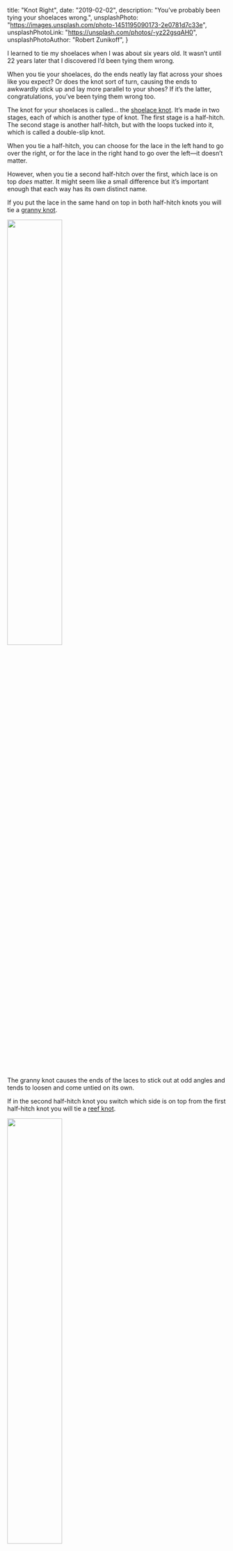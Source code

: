   title: "Knot Right",
  date: "2019-02-02",
  description: "You’ve probably been tying your shoelaces wrong.",
  unsplashPhoto: "https://images.unsplash.com/photo-1451195090173-2e0781d7c33e",
  unsplashPhotoLink: "https://unsplash.com/photos/-yz22gsqAH0",
  unsplashPhotoAuthor: "Robert Zunikoff",
}

I learned to tie my shoelaces when I was about six years old. It wasn’t until 22 years later that I discovered I’d been tying them wrong.

When you tie your shoelaces, do the ends neatly lay flat across your shoes like you expect? Or does the knot sort of turn, causing the ends to awkwardly stick up and lay more parallel to your shoes? If it’s the latter, congratulations, you’ve been tying them wrong too.

The knot for your shoelaces is called… the [shoelace knot][shoelace]. It’s made in two stages, each of which is another type of knot. The first stage is a half-hitch. The second stage is another half-hitch, but with the loops tucked into it, which is called a double-slip knot.

When you tie a half-hitch, you can choose for the lace in the left hand to go over the right, or for the lace in the right hand to go over the left—it doesn’t matter.

However, when you tie a second half-hitch over the first, which lace is on top _does_ matter. It might seem like a small difference but it’s important enough that each way has its own distinct name.

If you put the lace in the same hand on top in both half-hitch knots you will tie a [granny knot][granny].

<img src="granny-knot.svg" width="50%" />

The granny knot causes the ends of the laces to stick out at odd angles and tends to loosen and come untied on its own.

If in the second half-hitch knot you switch which side is on top from the first half-hitch knot you will tie a [reef knot][reef].

<img src="reef-knot.svg" width="50%" />

The reef knot lays flat, stays tight, and resists coming untied.

We should tie a reef knot but people tie whatever feels natural, which could be its inferior version, the granny knot.

It felt a little uncomfortable at first, but it only took a week or two of tying my laces with intention to make it feel natural, and now I tie a reef knot every time.

[shoelace]: http://en.wikipedia.org/wiki/Shoelace_knot
[granny]: http://en.wikipedia.org/wiki/Granny_knot
[reef]: http://en.wikipedia.org/wiki/Reef_knot
